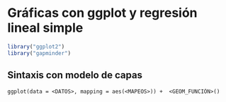 # Gráficas con ggplot y regresión lineal simple

```r
library("ggplot2")
library("gapminder")
```
## Sintaxis con modelo de capas
```
ggplot(data = <DATOS>, mapping = aes(<MAPEOS>)) +  <GEOM_FUNCIÓN>()
```